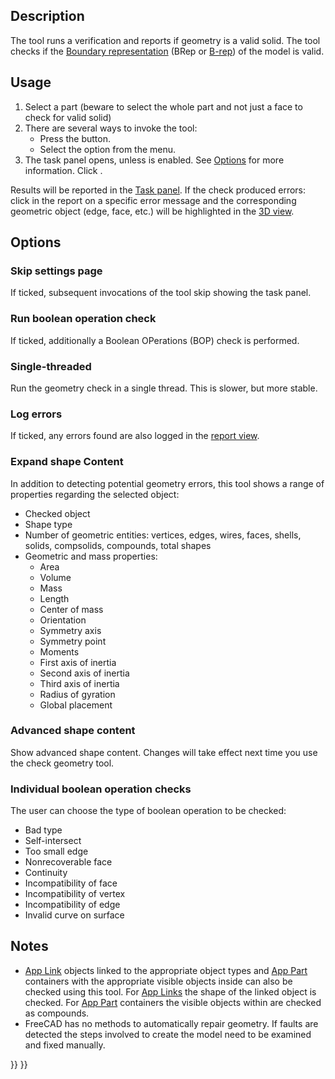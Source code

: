 <languages/>
<translate>

<!--T:10-->
{{Docnav
|[[Part_XOR|XOR]]
|[[Part_Defeaturing|Defeaturing]]
|[[Part_Workbench|Part]]
|IconL=Part_XOR.svg
|IconR=Part_Defeaturing.svg
|IconC=Workbench_Part.svg
}}

<!--T:2-->
{{GuiCommand
|Name=Part CheckGeometry‏‎
|MenuLocation=Part → Check geometry
|Workbenches=[[Part_Workbench|Part]]
}}

==Description== <!--T:73-->

<!--T:3-->
The {{Button|[[Image:Part_CheckGeometry.svg|16px]] [[Part_CheckGeometry|Part CheckGeometry]]}} tool runs a verification and reports if geometry is a valid solid. The tool checks if the [https://en.wikipedia.org/wiki/Boundary_representation Boundary representation] (BRep or [[Glossary#B|B-rep]]) of the model is valid.

==Usage== <!--T:4-->

<!--T:5-->
# Select a part (beware to select the whole part and not just a face to check for valid solid) 
# There are several ways to invoke the tool:
#* Press the {{Button|[[Image:Part_CheckGeometry.svg|16px]] [[Part_CheckGeometry|Check Geometry]]}} button.
#* Select the {{MenuCommand|Part → [[Image:Part_CheckGeometry.svg|16px]] Check Geometry}} option from the menu.
# The {{MenuCommand|Settings}} task panel opens, unless {{MenuCommand|Skip settings page}} is enabled. See [[#Options|Options]] for more information. Click {{Button|Run check}}.

<!--T:72-->
Results will be reported in the [[Task_panel|Task panel]]. If the check produced errors: click in the report on a specific error message and the corresponding geometric object (edge, face, etc.) will be highlighted in the [[3D_view|3D view]].

==Options== <!--T:75-->

===Skip settings page=== <!--T:76-->

<!--T:77-->
If ticked, subsequent invocations of the tool skip showing the {{MenuCommand|Settings}} task panel.

===Run boolean operation check=== <!--T:78-->

<!--T:7-->
If ticked, additionally a Boolean OPerations (BOP) check is performed.

===Single-threaded=== <!--T:85-->

<!--T:86-->
Run the geometry check in a single thread. This is slower, but more stable.

===Log errors=== <!--T:79-->

<!--T:80-->
If ticked, any errors found are also logged in the [[Report_view|report view]].

===Expand shape Content=== <!--T:81-->

<!--T:82-->
In addition to detecting potential geometry errors, this tool shows a range of properties regarding the selected object:
* Checked object
* Shape type
* Number of geometric entities: vertices, edges, wires, faces, shells, solids, compsolids, compounds, total shapes
* Geometric and mass properties:
** Area
** Volume
** Mass
** Length
** Center of mass
** Orientation
** Symmetry axis
** Symmetry point
** Moments
** First axis of inertia
** Second axis of inertia
** Third axis of inertia
** Radius of gyration
** Global placement

===Advanced shape content=== <!--T:87-->

<!--T:88-->
Show advanced shape content. Changes will take effect next time you use the check geometry tool.

===Individual boolean operation checks=== <!--T:89-->

<!--T:90-->
The user can choose the type of boolean operation to be checked:
* Bad type
* Self-intersect
* Too small edge
* Nonrecoverable face
* Continuity
* Incompatibility of face
* Incompatibility of vertex
* Incompatibility of edge
* Invalid curve on surface

==Notes== <!--T:83-->

<!--T:84-->
* [[App_Link|App Link]] objects linked to the appropriate object types and [[App_Part|App Part]] containers with the appropriate visible objects inside can also be checked using this tool. For [[App_Link|App Links]] the shape of the linked object is checked. For [[App_Part|App Part]] containers the visible objects within are checked as compounds. {{Version|0.20}}
* FreeCAD has no methods to automatically repair geometry. If faults are detected the steps involved to create the model need to be examined and fixed manually.


<!--T:12-->
{{Docnav
|[[Part_XOR|XOR]]
|[[Part_Defeaturing|Defeaturing]]
|[[Part_Workbench|Part]]
|IconL=Part_XOR.svg
|IconR=Part_Defeaturing.svg
|IconC=Workbench_Part.svg
}}

</translate>
{{Part_Tools_navi{{#translation:}}}}
{{Userdocnavi{{#translation:}}}}